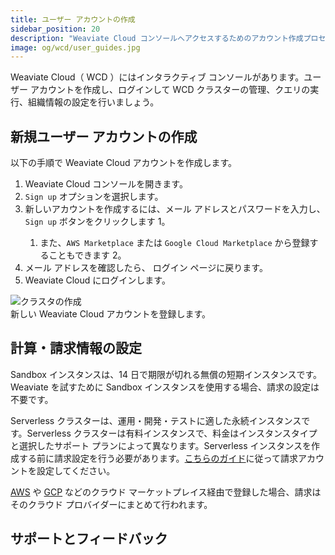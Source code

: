 ```yaml
---
title: ユーザー アカウントの作成
sidebar_position: 20
description: "Weaviate Cloud コンソールへアクセスするためのアカウント作成プロセス。"
image: og/wcd/user_guides.jpg
---
```



Weaviate Cloud（ WCD ）にはインタラクティブ コンソールがあります。ユーザー アカウントを作成し、ログインして WCD クラスターの管理、クエリの実行、組織情報の設定を行いましょう。

## 新規ユーザー アカウントの作成

以下の手順で Weaviate Cloud アカウントを作成します。


<div class="row">
  <div class="col col--6">
    <ol>
      <li>
        <Link to="https://console.weaviate.cloud">Weaviate Cloud コンソール</Link>を開きます。
      </li>
      <li>
        <code>Sign up</code> オプションを選択します。
      </li>
      <li>
        新しいアカウントを作成するには、メール アドレスとパスワードを入力し、
        <code>Sign up</code> ボタンをクリックします <span class="callout">1</span>。
      </li>
      <ol>
        <li>
          また、<code>AWS Marketplace</code> または <code>Google Cloud Marketplace</code> から登録することもできます
          <span class="callout">2</span>。
        </li>
      </ol>
      <li>
        メール アドレスを確認したら、
        <Link to="https://console.weaviate.cloud">ログイン ページ</Link>に戻ります。
      </li>
      <li>Weaviate Cloud にログインします。</li>
    </ol>
  </div>
  <div class="col col--6">
    <div class="card">
      <div class="card__image">
        <img src={Register} alt="クラスタの作成" />
      </div>
      <div class="card__body">新しい Weaviate Cloud アカウントを登録します。</div>
    </div>
  </div>
</div>

## 計算・請求情報の設定

Sandbox インスタンスは、14 日で期限が切れる無償の短期インスタンスです。Weaviate を試すために Sandbox インスタンスを使用する場合、請求の設定は不要です。

Serverless クラスターは、運用・開発・テストに適した永続インスタンスです。Serverless クラスターは有料インスタンスで、料金はインスタンスタイプと選択したサポート プランによって異なります。Serverless インスタンスを作成する前に請求設定を行う必要があります。[こちらのガイド](/cloud/platform/billing)に従って請求アカウントを設定してください。

[AWS](https://aws.amazon.com/marketplace/pp/prodview-ng2dfhb4yjoic) や [GCP](https://console.cloud.google.com/marketplace/product/weaviate-gcp-mktplace/weaviate?inv=1&invt=AbwjlA) などのクラウド マーケットプレイス経由で登録した場合、請求はそのクラウド プロバイダーにまとめて行われます。

## サポートとフィードバック


<SupportAndTrouble />

